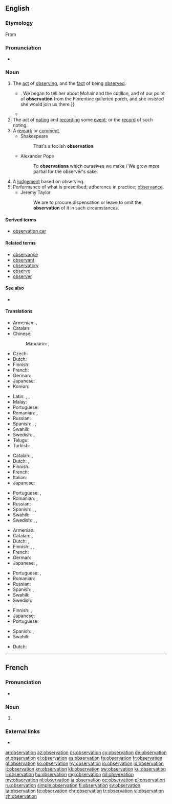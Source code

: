 ==English==

===Etymology===
From {{etyl|la|en}} {{term|observatio||lang=la}}

===Pronunciation===
* {{audio|en-us-observation.ogg|Audio (US)|lang=en}}
*: {{rhymes|eɪʃən|lang=en}}

===Noun===
{{en-noun}}

# The [[act]] of [[observing]], and the [[fact]] of being [[observe]]d.
#* {{quote-book|year=1898|author={{w|Winston Churchill (novelist)|Winston Churchill}}
|title={{w|The Celebrity}}|chapter=5
|passage=But Miss Thorn relieved the situation by laughing aloud,{{...}}. We began to tell her about Mohair and the cotillon, and of our point of '''observation''' from the Florentine galleried porch, and she insisted she would join us there.}}
#* {{quote-magazine|year=2012|month=March-April|author={{w|Jeremy Bernstein}}
|volume=100|issue=2|page=146|magazine={{w|American Scientist}}
|title=[http://www.americanscientist.org/issues/feature/2012/2/a-palette-of-particles A Palette of Particles]
|passage=The physics of elementary particles in the 20th century was distinguished by the '''observation''' of particles whose existence had been predicted by theorists sometimes decades earlier.}}
# The act of [[noting]] and [[recording]] some [[event]]; or the [[record]] of such noting.
# A [[remark]] or [[comment]].
#* Shakespeare
#*: That's a foolish '''observation'''.
#* Alexander Pope
#*: To '''observations''' which ourselves we make / We grow more partial for the observer's sake.
# A [[judgement]] based on observing.
# Performance of what is prescribed; adherence in practice; [[observance]].
#* Jeremy Taylor
#*: We are to procure dispensation or leave to omit the '''observation''' of it in such circumstances.

====Derived terms====
* [[observation car]]

====Related terms====
* [[observance]]
* [[observant]]
* [[observatory]]
* [[observe]]
* [[observer]]

====See also====
* {{pedialite}}

====Translations====
{{trans-top|act of observing or being observed}}
* Armenian: {{t+|hy|դիտողություն|sc=Armn}} , {{t|hy|օբսերվացիոնիզմ}}
* Catalan: {{t+|ca|observació|f}}
* Chinese:
*: Mandarin: {{t|cmn|觀察|sc=Hani}}, {{t+|cmn|观察|tr=guānchá|sc=Hani}}
* Czech: {{t|cs|pozorování|n}}
* Dutch: {{t+|nl|waarneming|f}}
* Finnish: {{t|fi|havainnointi}}
* French: {{t+|fr|observation|f}}
* German: {{t+|de|Beobachtung|f}}
* Japanese: {{t+|ja|観察|tr=かんさつ, kansatsu}}
* Korean: {{t+|ko|관찰|sc=Kore}}
{{trans-mid}}
* Latin: {{t|la|observatio|f}}, {{t|la|animadversio|f}}, {{t|la|notatio|f}}
* Malay: {{t|ms|pemerhatian}}
* Portuguese: {{t+|pt|observação|f}}
* Romanian: {{t+|ro|observare|f}}, {{t|ro|observație|f}}
* Russian: {{t+|ru|наблюде́ние|n}}
* Spanish: {{t+|es|observación|f}}, {{t+|es|vigilancia|f}}; {{t|es|observancia|f}}
* Swahili: {{t+|sw|mtazamo}}
* Swedish: {{t+|sv|observation|c}}, {{t+|sv|iakttagelse}}
* Telugu: {{t|te|పరిశీలన|tr=pariSIlana}}
* Turkish: {{t+|tr|gözlem}}
{{trans-bottom}}

{{trans-top|recording an event; the record of such noting}}
* Catalan: {{t+|ca|registre|m}}, {{t|ca|anotació|f}}
* Dutch: {{t+|nl|waarneming|f}}, {{t+|nl|waarnemen|n}}
* Finnish: {{t+|fi|havainto}}
* French: {{t+|fr|observation}}
* Italian: {{t+|it|osservazione}}
* Japanese: {{t+|ja|観察|tr=かんさつ, kansatsu}}
{{trans-mid}}
* Portuguese: {{t+|pt|registro|m}}, {{t+|pt|observação}}
* Romanian: {{t|ro|observație|f}}, {{t+|ro|observare|f}}
* Russian: {{t+|ru|наблюде́ние|n}}
* Spanish: {{t|es|anotación|f}}, {{t+|es|registro|m}}, {{t+|es|observación}}
* Swahili: {{t+|sw|mtazamo}}
* Swedish: {{t+|sv|observation}}, {{t|sv|uppsikt|c}}, {{t+|sv|tillsyn|c}}
{{trans-bottom}}

{{trans-top|remark or comment}}
* Armenian: {{t+|hy|դիտողություն|sc=Armn}}
* Catalan: {{t+|ca|observació|f}}, {{t+|ca|comentari|m}}
* Dutch: {{t+|nl|opmerking|f}}, {{t+|nl|waarneming|f}}
* Finnish: {{t+|fi|huomio}}, {{t+|fi|huomautus}}, {{t+|fi|kommentti}}
* French: {{t+|fr|remarque|f}}
* German: {{t+|de|Bemerkung|f}}
* Japanese: {{t|ja|論評|tr=ronpyō}}, {{t|ja|所見|tr=shoken}}
{{trans-mid}}
* Portuguese: {{t+|pt|observação|f}}, {{t+|pt|comentário|m}}
* Romanian: {{t|ro|observație|f}}
* Russian: {{t+|ru|замеча́ние|n}}
* Spanish: {{t+|es|observación|f}}, {{t+|es|comentario|m}}
* Swahili: {{t+|sw|mtazamo}}
* Swedish: {{t+|sv|anmärkning|c}}
{{trans-bottom}}

{{trans-top|judgement}}
* Finnish: {{t+|fi|päätelmä}}, {{t+|fi|päätös}}
* Japanese: {{t|ja|観察結果|tr=kansatsukekka}}
* Portuguese: {{t+|pt|parecer|m}}
{{trans-mid}}
* Spanish: {{t+|es|juicio|m}}, {{t+|es|parecer|m}}
* Swahili: {{t+|sw|mtazamo}}
{{trans-bottom}}

{{checktrans-top}}
* Dutch: {{t-check|nl|observatie|f}}
{{trans-mid}}
{{trans-bottom}}

----

==French==
{{wikipedia|lang=fr}}

===Pronunciation===
* {{audio|Fr-observation.ogg|Audio|lang=fr}}

===Noun===
{{fr-noun|f}}

# {{l|en|observation}}

===External links===
* {{R:TLFi}}

[[ar:observation]]
[[az:observation]]
[[cs:observation]]
[[cy:observation]]
[[de:observation]]
[[et:observation]]
[[el:observation]]
[[es:observation]]
[[fa:observation]]
[[fr:observation]]
[[gl:observation]]
[[ko:observation]]
[[hy:observation]]
[[io:observation]]
[[id:observation]]
[[it:observation]]
[[kn:observation]]
[[kk:observation]]
[[sw:observation]]
[[ku:observation]]
[[li:observation]]
[[hu:observation]]
[[mg:observation]]
[[ml:observation]]
[[my:observation]]
[[nl:observation]]
[[ja:observation]]
[[oc:observation]]
[[pl:observation]]
[[ru:observation]]
[[simple:observation]]
[[fi:observation]]
[[sv:observation]]
[[ta:observation]]
[[te:observation]]
[[chr:observation]]
[[tr:observation]]
[[vi:observation]]
[[zh:observation]]